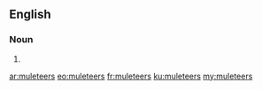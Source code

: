 ==English==

===Noun===
{{head|en|plural}}

# {{plural of|muleteer|lang=en|nocat=1}}

[[ar:muleteers]]
[[eo:muleteers]]
[[fr:muleteers]]
[[ku:muleteers]]
[[my:muleteers]]